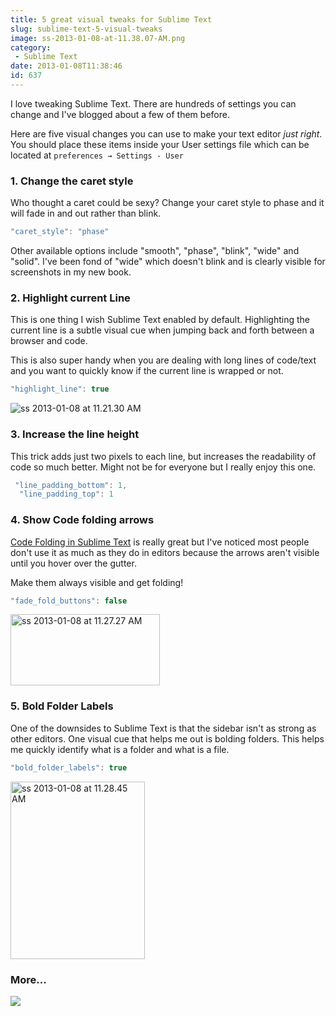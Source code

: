 ```yaml
---
title: 5 great visual tweaks for Sublime Text
slug: sublime-text-5-visual-tweaks
image: ss-2013-01-08-at-11.38.07-AM.png
category:
 - Sublime Text
date: 2013-01-08T11:38:46
id: 637
---
```


I love tweaking Sublime Text. There are hundreds of settings you can change and I've blogged about a few of them before.

Here are five visual changes you can use to make your text editor <em>just right</em>. You should place these items inside your User settings file which can be located at `preferences → Settings - User`

<h3>1. Change the caret style</h3>

Who thought a caret could be sexy? Change your caret style to phase and it will fade in and out rather than blink.


```js
"caret_style": "phase"
```

Other available options include "smooth", "phase", "blink", "wide" and "solid". I've been fond of "wide" which doesn't blink and is clearly visible for screenshots in my new book.

<h3>2. Highlight current Line</h3>

This is one thing I wish Sublime Text enabled by default. Highlighting the current line is a subtle visual cue when jumping back and forth between a browser and code.

This is also super handy when you are dealing with long lines of code/text and you want to quickly know if the current line is wrapped or not.


```js
"highlight_line": true
```

<img class="aligncenter size-medium wp-image-641" src="ss-2013-01-08-at-11.21.30-AM.png" alt="ss 2013-01-08 at 11.21.30 AM" />

<h3>3. Increase the line height</h3>

This trick adds just two pixels to each line, but increases the readability of code so much better. Might not be for everyone but I really enjoy this one.


```js
 "line_padding_bottom": 1,
  "line_padding_top": 1
```

<h3>4. Show Code folding arrows</h3>

<a href="http://wesbos.com/sublime-text-code-folding/">Code Folding in Sublime Text</a> is really great but I've noticed most people don't use it as much as they do in editors because the arrows aren't visible until you hover over the gutter.

Make them always visible and get folding!


```js
"fade_fold_buttons": false
```

<img class="aligncenter size-full wp-image-642" src="ss-2013-01-08-at-11.27.27-AM.png" alt="ss 2013-01-08 at 11.27.27 AM" width="239" height="114" />

<h3>5. Bold Folder Labels</h3>

One of the downsides to Sublime Text is that the sidebar isn't as strong as other editors. One visual cue that helps me out is bolding folders. This helps me quickly identify what is a folder and what is a file.


```js
"bold_folder_labels": true
```

<img class="aligncenter size-full wp-image-643" src="ss-2013-01-08-at-11.28.45-AM.png" alt="ss 2013-01-08 at 11.28.45 AM" width="215" height="284" />

<h3>More...</h3>

<a href="https://sublimetextbook.com/?utm_source=5tips&utm_medium=banner&utm_campaign=product"><img src="facebook-share2.png" /></a>
